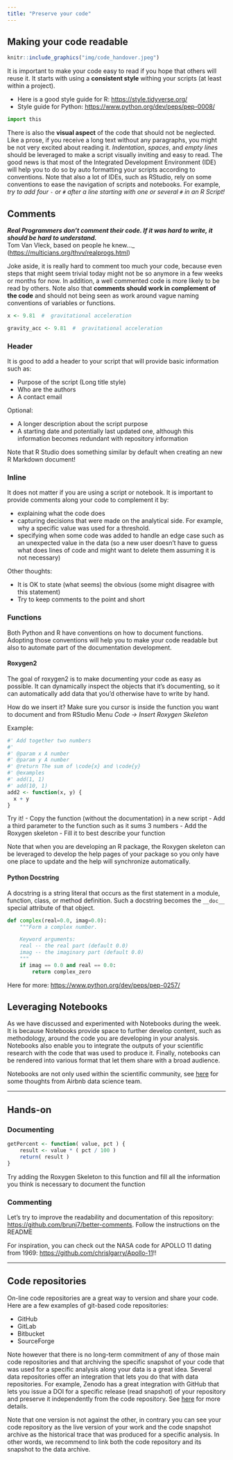 ```yaml
---
title: "Preserve your code"
---
```


## Making your code readable

```r
knitr::include_graphics("img/code_handover.jpeg")
```


It is important to make your code easy to read if you hope that others will reuse it. It starts with using a **consistent style** withing your scripts (at least within a project). 

- Here is a good style guide for R: <https://style.tidyverse.org/>
- Style guide for Python: <https://www.python.org/dev/peps/pep-0008/>

```python
import this
```

There is also the **visual aspect** of the code that should not be neglected. Like a prose, if you receive a long text without any paragraphs, you might be not very excited about reading it. _Indentation_, _spaces_, and _empty lines_ should be leveraged to make a script visually inviting and easy to read. The good news is that most of the Integrated Development Environment (IDE) will help you to do so by auto formatting your scripts according to conventions.  Note that also a lot of IDEs, such as RStudio, rely on some conventions to ease the navigation of scripts and notebooks. For example, _try to add four `-` or `#` after a line starting with one or several `#` in an R Script!_


## Comments

***Real Programmers don't comment their code. If it was hard to write, it should be hard to understand.*** \
Tom Van Vleck, based on people he knew..._ (<https://multicians.org/thvv/realprogs.html>)

Joke aside, it is really hard to comment too much your code, because even steps that might seem trivial today might not be so anymore in a few weeks or months for now. In addition, a well commented code is more likely to be read by others. Note also that **comments should work in complement of the code** and should not being seen as work around vague naming conventions of variables or functions.

```r
x <- 9.81  #  gravitational acceleration

gravity_acc <- 9.81  #  gravitational acceleration
```


### Header

It is good to add a header to your script that will provide basic information such as:

- Purpose of the script (Long title style)
- Who are the authors
- A contact email 

Optional:

- A longer description about the script purpose
- A starting date and potentially last updated one, although this information becomes redundant with repository information

Note that R Studio does something similar by default when creating an new R Markdown document!

### Inline 

It does not matter if you are using a script or notebook. It is important to provide comments along your code to complement it by:

- explaining what the code does
- capturing decisions that were made on the analytical side. For example, why a specific value was used for a threshold.
- specifying when some code was added to handle an edge case such as an unexpected value in the data (so a new user doesn't have to guess what does lines of code and might want to delete them assuming it is not necessary)

Other thoughts:

- It is OK to state (what seems) the obvious (some might disagree with this statement)
- Try to keep comments to the point and short



### Functions

Both Python and R have conventions on how to document functions. Adopting those conventions will help you to make your code readable but also to automate part of the documentation development.

#### Roxygen2

The goal of roxygen2 is to make documenting your code as easy as possible. It can dynamically inspect the objects that it’s documenting, so it can automatically add data that you’d otherwise have to write by hand.

How do we insert it? Make sure you cursor is inside the function you want to document and from RStudio Menu _Code -> Insert Roxygen Skeleton_

Example:

```r
#' Add together two numbers
#'
#' @param x A number
#' @param y A number
#' @return The sum of \code{x} and \code{y}
#' @examples
#' add(1, 1)
#' add(10, 1)
add2 <- function(x, y) {
  x + y
}
```

Try it! 
- Copy the function (without the documentation) in a new script 
- Add a third parameter to the function such as it sums 3 numbers
- Add the Roxygen skeleton
- Fill it to best describe your function

Note that when you are developing an R package, the Roxygen skeleton can be leveraged to develop the help pages of your package so you only have one place to update and the help will synchronize automatically.

#### Python Docstring

A docstring is a string literal that occurs as the first statement in a module,  function, class, or method definition. Such a docstring becomes the `__doc__` special attribute of that object.


```python
def complex(real=0.0, imag=0.0):
    """Form a complex number.

    Keyword arguments:
    real -- the real part (default 0.0)
    imag -- the imaginary part (default 0.0)
    """
    if imag == 0.0 and real == 0.0:
        return complex_zero
```

Here for more: <https://www.python.org/dev/peps/pep-0257/>


## Leveraging Notebooks

As we have discussed and experimented with Notebooks during the week. It is because Notebooks provide space to further develop content, such as methodology, around the code you are developing in your analysis. Notebooks also enable you to integrate the outputs of your scientific research with the code that was used to produce it. Finally, notebooks can be rendered into various format that let them share with a broad audience.

Notebooks are not only used within the scientific community, see [here](https://peerj.com/preprints/3182.pdf) for some thoughts from Airbnb data science team.


---

## Hands-on

### Documenting

```r
getPercent <- function( value, pct ) {
    result <- value * ( pct / 100 )
    return( result )
}
```

Try adding the Roxygen Skeleton to this function and fill all the information you think is necessary to document the function

### Commenting

Let's try to improve the readability and documentation of this repository: <https://github.com/brunj7/better-comments>. Follow the instructions on the README

For inspiration, you can check out the NASA code for APOLLO 11 dating from 1969: <https://github.com/chrislgarry/Apollo-11>!!

---


## Code repositories

On-line code repositories are a great way to version and share your code. Here are a few examples of git-based code repositories:

- GitHub
- GitLab
- Bitbucket
- SourceForge

Note however that there is no long-term commitment of any of those main code repositories and that archiving the specific snapshot of your code that was used for a specific analysis along your data is a great idea. Several data repositories offer an integration that lets you do that with data repositories. For example, Zenodo has a great integration with GitHub that lets you issue a DOI for a specific release (read snapshot) of your repository and preserve it independently from the code repository. See [here](https://github.com/OpenScienceMOOC/Module-5-Open-Research-Software-and-Open-Source/blob/master/content_development/Task_2.md) for more details.

Note that one version is not against the other, in contrary you can see your code repository as the live version of your work and the code snapshot archive as the historical trace that was produced for a specific analysis. In other words, we recommend to link both the code repository and its snapshot to the data archive.


